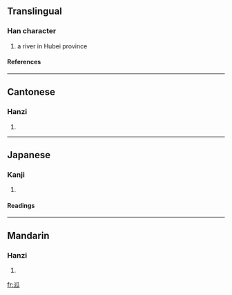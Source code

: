 ==Translingual==
===Han character===
{{Han char|rn=85|rad=水|as=05|sn=8|four=3213<sub>0</sub>|canj=水竹女人 (EHVO)}}
# a river in Hubei province
====References====
{{Han ref|kx=0616.080|dkj=17287|hdz=31589.010|uh=6CD2|ud=27858|bh=CD40|bd=52544}}

----
==Cantonese==
===Hanzi===
{{yue-hanzi|jyut=|y=gu1}}
# {{defn|Cantonese}}

----
==Japanese==
===Kanji===
{{ja-kanji|grade=|rs=水05}}
# {{defn|Japanese}} 
====Readings====
{{ja-readings|on=[[こ]] (ko), [[く]] (ku)|kun=}}

----
==Mandarin==
===Hanzi===
{{cmn-hanzi|pin=[[gū]] (gu1), [[hàn]] (han4)|wg=ku<sup>1</sup>, han<sup>4</sup>}}
# {{defn|Mandarin}}

[[fr:泒]]
